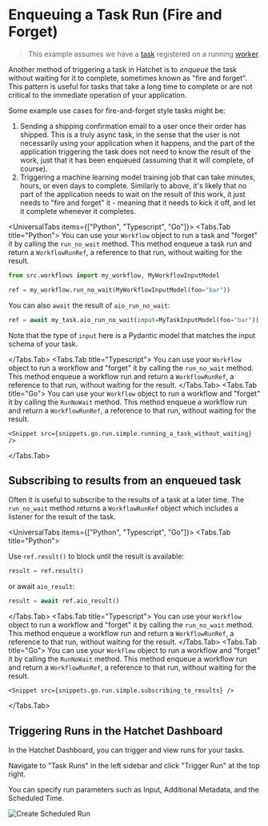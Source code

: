 
# Enqueuing a Task Run (Fire and Forget)

> This example assumes we have a [task](./your-first-task.mdx) registered on a running [worker](./workers.mdx).

Another method of triggering a task in Hatchet is to _enqueue_ the task without waiting for it to complete, sometimes known as "fire and forget". This pattern is useful for tasks that take a long time to complete or are not critical to the immediate operation of your application.

Some example use cases for fire-and-forget style tasks might be:

1. Sending a shipping confirmation email to a user once their order has shipped. This is a truly async task, in the sense that the user is not necessarily using your application when it happens, and the part of the application triggering the task does not need to know the result of the work, just that it has been enqueued (assuming that it will complete, of course).
2. Triggering a machine learning model training job that can take minutes, hours, or even days to complete. Similarly to above, it's likely that no part of the application needs to wait on the result of this work, it just needs to "fire and forget" it - meaning that it needs to kick it off, and let it complete whenever it completes.

<UniversalTabs items={["Python", "Typescript", "Go"]}>
  <Tabs.Tab title="Python">
    You can use your `Workflow` object to run a task and "forget" it by calling the `run_no_wait` method. This method enqueue a task run and return a `WorkflowRunRef`, a reference to that run, without waiting for the result.

```python
from src.workflows import my_workflow, MyWorkflowInputModel

ref = my_workflow.run_no_wait(MyWorkflowInputModel(foo="bar"))
```

You can also `await` the result of `aio_run_no_wait`:

```python
ref = await my_task.aio_run_no_wait(input=MyTaskInputModel(foo="bar"))
```

Note that the type of `input` here is a Pydantic model that matches the input schema of your task.

  </Tabs.Tab>
  <Tabs.Tab title="Typescript">
    You can use your `Workflow` object to run a workflow and "forget" it by calling the `run_no_wait` method. This method enqueue a workflow run and return a `WorkflowRunRef`, a reference to that run, without waiting for the result.
    <Snippet src={snippets.typescript.simple.enqueue.enqueuing_a_workflow_fire_and_forget} />
  </Tabs.Tab>
  <Tabs.Tab title="Go">
    You can use your `Workflow` object to run a workflow and "forget" it by calling the `RunNoWait` method. This method enqueue a workflow run and return a `WorkflowRunRef`, a reference to that run, without waiting for the result.

    <Snippet src={snippets.go.run.simple.running_a_task_without_waiting} />

  </Tabs.Tab>
</UniversalTabs>

## Subscribing to results from an enqueued task

Often it is useful to subscribe to the results of a task at a later time. The `run_no_wait` method returns a `WorkflowRunRef` object which includes a listener for the result of the task.

<UniversalTabs items={["Python", "Typescript", "Go"]}>
  <Tabs.Tab title="Python">

Use `ref.result()` to block until the result is available:

```python
result = ref.result()
```

or await `aio_result`:

```python
result = await ref.aio_result()
```

  </Tabs.Tab>
  <Tabs.Tab title="Typescript">
    You can use your `Workflow` object to run a workflow and "forget" it by calling the `run_no_wait` method. This method enqueue a workflow run and return a `WorkflowRunRef`, a reference to that run, without waiting for the result.
    <Snippet src={snippets.typescript.simple.enqueue.subscribing_to_results} />
  </Tabs.Tab>
  <Tabs.Tab title="Go">
    You can use your `Workflow` object to run a workflow and "forget" it by calling the `RunNoWait` method. This method enqueue a workflow run and return a `WorkflowRunRef`, a reference to that run, without waiting for the result.

    <Snippet src={snippets.go.run.simple.subscribing_to_results} />

  </Tabs.Tab>
</UniversalTabs>

## Triggering Runs in the Hatchet Dashboard

In the Hatchet Dashboard, you can trigger and view runs for your tasks.

Navigate to "Task Runs" in the left sidebar and click "Trigger Run" at the top right.

You can specify run parameters such as Input, Additional Metadata, and the Scheduled Time.

![Create Scheduled Run](../../public/schedule-dash.gif)
